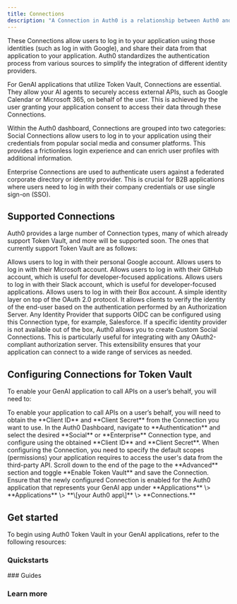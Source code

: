 ```yaml
---
title: Connections
description: "A Connection in Auth0 is a relationship between Auth0 and a source of users, such as third-party applications (like Slack or Salesforce) or external Identity Providers (like Google or Microsoft)."
---
```


These Connections allow users to log in to your application using those identities (such as log in with Google), and share their data from that application to your application. Auth0 standardizes the authentication process from various sources to simplify the integration of different identity providers.

For GenAI applications that utilize Token Vault, Connections are essential. They allow your AI agents to securely access external APIs, such as Google Calendar or Microsoft 365, on behalf of the user. This is achieved by the user granting your application consent to access their data through these Connections.

Within the Auth0 dashboard, Connections are grouped into two categories: Social Connections allow users to log in to your application using their credentials from popular social media and consumer platforms. This provides a frictionless login experience and can enrich user profiles with additional information.

Enterprise Connections are used to authenticate users against a federated corporate directory or identity provider. This is crucial for B2B applications where users need to log in with their company credentials or use single sign-on (SSO).

## Supported Connections

Auth0 provides a large number of Connection types, many of which already support Token Vault, and more will be supported soon. The ones that currently support Token Vault are as follows:

<Columns cols={2}>
  <Card title="Google" icon="google" iconType="solid">
    Allows users to log in with their personal Google account.
  </Card>
  <Card title="Microsoft" icon="microsoft" iconType="solid">
    Allows users to log in with their Microsoft account.
  </Card>
  <Card title="GitHub" icon="github" iconType="solid">
    Allows users to log in with their GitHub account, which is useful for
    developer-focused applications.
  </Card>
  <Card title="Slack" icon="slack" iconType="solid">
    Allows users to log in with their Slack account, which is useful for
    developer-focused applications.
  </Card>
  <Card title="Box" icon="box" iconType="solid">
    Allows users to log in with their Box account.
  </Card>
  <Card title="OpenID Connect (OIDC)" icon="code" iconType="solid">
    A simple identity layer on top of the OAuth 2.0 protocol. It allows clients
    to verify the identity of the end-user based on the authentication performed
    by an Authorization Server. Any Identity Provider that supports OIDC can be
    configured using this Connection type, for example, Salesforce.
  </Card>
  <Card title="Custom Connections" icon="link" iconType="solid">
    If a specific identity provider is not available out of the box, Auth0
    allows you to create Custom Social Connections. This is particularly useful
    for integrating with any OAuth2-compliant authorization server. This
    extensibility ensures that your application can connect to a wide range of
    services as needed.
  </Card>
</Columns>

## Configuring Connections for Token Vault

To enable your GenAI application to call APIs on a user’s behalf, you will need to:

<Steps>
  <Step title="Obtain client credentials">
    To enable your application to call APIs on a user’s behalf, you will need to
    obtain the **Client ID** and **Client Secret** from the Connection you want
    to use.
  </Step>
  <Step title="Create and configure the Connection">
    In the Auth0 Dashboard, navigate to **Authentication** and select the
    desired **Social** or **Enterprise** Connection type, and configure using
    the obtained **Client ID** and **Client Secret**.
  </Step>
  <Step title="Request the necessary scopes">
    When configuring the Connection, you need to specify the default scopes
    (permissions) your application requires to access the user's data from the
    third-party API.
  </Step>
  <Step title="Enable Token Vault on the Connection">
    Scroll down to the end of the page to the **Advanced** section and toggle
    **Enable Token Vault** and save the Connection.
  </Step>
  <Step title="Enable the Connection for your application">
    Ensure that the newly configured Connection is enabled for the Auth0
    application that represents your GenAI app under **Applications** \>
    **Applications** \> **\[your Auth0 app\]** \> **Connections.**
  </Step>
</Steps>

## Get started

To begin using Auth0 Token Vault in your GenAI applications, refer to the following resources:

### Quickstarts

<Columns cols={2}>
  <Card
    title="Call Other's APIs on User's Behalf"
    href="/ai/docs/get-started/call-others-apis-on-users-behalf"
    icon="key"
    horizontal
  />
</Columns>
### Guides

<Columns cols={2}>
  <Card
    title="Configure Google Social Connection"
    href="/ai/docs/guides/google-sign-in-and-auth"
    icon="google"
    horizontal
  />
</Columns>

### Learn more

<Columns cols={2}>
  <Card
    title="Social Identity Providers"
    href="https://auth0.com/docs/authenticate/identity-providers/social-identity-providers"
    icon="user"
    horizontal
  />
  <Card
    title="Enterprise Identity Providers"
    href="https://auth0.com/docs/authenticate/identity-providers/enterprise-identity-providers"
    icon="user"
    horizontal
  />
  <Card
    title="Configure Token Vault"
    href="https://auth0.com/docs/secure/tokens/token-vault/configure-token-vault"
    icon="gear"
    horizontal
  />
  <Card
    title="Auth0 Marketplace for Social Connections"
    href="https://marketplace.auth0.com/features/social-connections"
    icon="users"
    horizontal
  />
</Columns>
